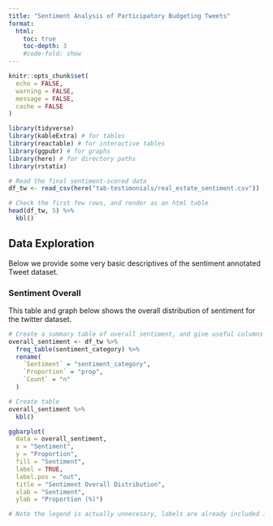 ```yaml
---
title: "Sentiment Analysis of Participatory Budgeting Tweets"
format: 
  html:
    toc: true
    toc-depth: 3
    #code-fold: show
---
```


```r
knitr::opts_chunk$set(
  echo = FALSE,
  warning = FALSE,
  message = FALSE,
  cache = FALSE
)
```


```r
library(tidyverse)
library(kableExtra) # for tables
library(reactable) # for interactive tables
library(ggpubr) # for graphs
library(here) # for directory paths
library(rstatix)

# Read the final sentiment-scored data
df_tw <- read_csv(here("tab-testimonials/real_estate_sentiment.csv"))

# Check the first few rows, and render as an html table
head(df_tw, 5) %>% 
  kbl()
```

## Data Exploration

Below we provide some very basic descriptives of the sentiment annotated Tweet dataset.

### Sentiment Overall

This table and graph below shows the overall distribution of sentiment for the twitter dataset.

```r
# Create a summary table of overall sentiment, and give useful columns headings
overall_sentiment <- df_tw %>%
  freq_table(sentiment_category) %>% 
  rename(
    `Sentiment` = "sentiment_category",
    `Proportion` = "prop",
    `Count` = "n"
  )

# Create table 
overall_sentiment %>% 
  kbl()

```


```r
ggbarplot(
  data = overall_sentiment,
  x = "Sentiment",
  y = "Proportion",
  fill = "Sentiment",
  label = TRUE,
  label.pos = "out",
  title = "Sentiment Overall Distribution",
  xlab = "Sentiment",
  ylab = "Proportion (%)")

# Note the legend is actually unnecesary, labels are already included in the x axis 
  
```


